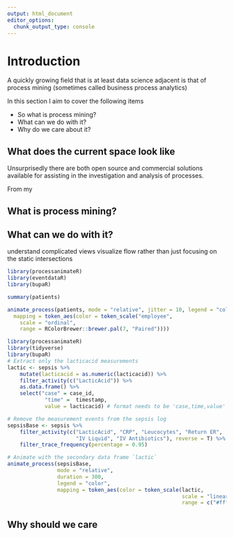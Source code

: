```yaml
---
output: html_document
editor_options: 
  chunk_output_type: console
---
```

# Introduction {#intro}

A quickly growing field that is at least data science adjacent is that of process mining (sometimes called business process analytics)

In this section I aim to cover the following items

* So what is process mining? 
* What can we do with it? 
* Why do we care about it?


## What does the current space look like

Unsurprisedly there are both open source and commercial solutions available for assisting in the investigation and analysis of processes.

From my 


## What is process mining?



## What can we do with it?

understand complicated views
visualize flow rather than just focusing on the static intersections

```r
library(processanimateR)
library(eventdataR)
library(bupaR)

summary(patients)

animate_process(patients, mode = "relative", jitter = 10, legend = "color",
  mapping = token_aes(color = token_scale("employee", 
    scale = "ordinal", 
    range = RColorBrewer::brewer.pal(7, "Paired"))))

```


```r

library(processanimateR)
library(tidyverse)
library(bupaR)
# Extract only the lacticacid measurements
lactic <- sepsis %>%
    mutate(lacticacid = as.numeric(lacticacid)) %>%
    filter_activity(c("LacticAcid")) %>%
    as.data.frame() %>%
    select("case" = case_id, 
            "time" =  timestamp, 
            value = lacticacid) # format needs to be 'case,time,value'

# Remove the measurement events from the sepsis log
sepsisBase <- sepsis %>%
    filter_activity(c("LacticAcid", "CRP", "Leucocytes", "Return ER",
                      "IV Liquid", "IV Antibiotics"), reverse = T) %>%
    filter_trace_frequency(percentage = 0.95)

# Animate with the secondary data frame `lactic`
animate_process(sepsisBase, 
                mode = "relative", 
                duration = 300,
                legend = "color", 
                mapping = token_aes(color = token_scale(lactic, 
                                                        scale = "linear", 
                                                        range = c("#fff5eb","#7f2704"))))

```



## Why should we care
